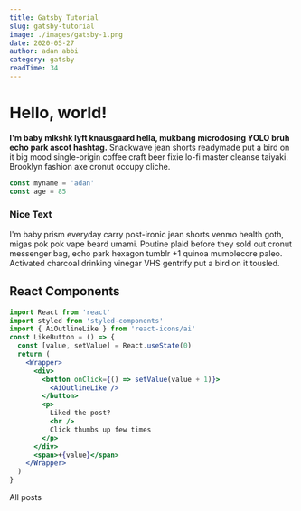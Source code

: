 ```yaml
---
title: Gatsby Tutorial
slug: gatsby-tutorial
image: ./images/gatsby-1.png
date: 2020-05-27
author: adan abbi
category: gatsby
readTime: 34
---
```



# Hello, world!

**I'm baby mlkshk lyft knausgaard hella, mukbang microdosing YOLO bruh echo park ascot hashtag.**
Snackwave jean shorts readymade put a bird on it big mood single-origin coffee craft beer fixie
lo-fi master cleanse taiyaki. Brooklyn fashion axe cronut occupy cliche.

<div className="code">

```js
const myname = 'adan'
const age = 85
```

</div>

<div className="nice-text">

### Nice Text

<FiInfo className="nice-text-icon"></FiInfo>

I'm baby prism everyday carry post-ironic jean shorts venmo health goth, migas pok pok vape beard umami. Poutine plaid before they sold out cronut messenger bag, echo park hexagon tumblr +1 quinoa mumblecore paleo. Activated charcoal drinking vinegar VHS gentrify put a bird on it tousled.

</div>

## React Components

<Counter />

```jsx
import React from 'react'
import styled from 'styled-components'
import { AiOutlineLike } from 'react-icons/ai'
const LikeButton = () => {
  const [value, setValue] = React.useState(0)
  return (
    <Wrapper>
      <div>
        <button onClick={() => setValue(value + 1)}>
          <AiOutlineLike />
        </button>
        <p>
          Liked the post?
          <br />
          Click thumbs up few times
        </p>
      </div>
      <span>+{value}</span>
    </Wrapper>
  )
}
```

<LikeButton />

<Link to="/posts" className="btn center-btn">
  All posts
</Link>
